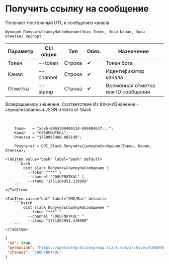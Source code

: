 ﻿---
sidebar_position: 6
description: Получить ссылку на сообщение и другие функции для работы с Slack в Открытом пакете интеграций - бесплатной open-source библиотеке интеграций для 1С:Предприятие 8, OneScript и CLI
keywords: [1C, 1С, 1С:Предприятие, 1С:Предприятие 8.3, API, Интеграция, Сервисы, Обмен, OneScript, CLI, Slack]
---


# Получить ссылку на сообщение
 Получает постоянный UTL к сообщению канала



`Функция ПолучитьСсылкуНаСообщение(Знач Токен, Знач Канал, Знач Отметка) Экспорт`

  | Параметр | CLI опция | Тип | Обяз. | Назначение |
  |-|-|-|-|-|
  | Токен | --token | Строка | &#x2714; | Токен бота |
  | Канал | --channel | Строка | &#x2714; | Идентификатор канала |
  | Отметка | --stamp | Строка | &#x2714; | Временная отметка или ID сообщения |

  
  Возвращаемое значение:   Соответствие Из КлючИЗначение - сериализованный JSON ответа от Slack

<br/>




```bsl title="Пример использования для 1С:Предприятие/OneScript"
    Токен   = "xoxb-6965308400114-696804637...";
    Канал   = "C06UFNUTKUL";
    Отметка = "1750967408.082149";

    Результат = OPI_Slack.ПолучитьСсылкуНаСообщение(Токен, Канал, Отметка);
```
    

 <Tabs>
  
    <TabItem value="bash" label="Bash" default>
        ```bash
            oint slack ПолучитьСсылкуНаСообщение \
              --token "***" \
              --channel "C06UFNUTKUL" \
              --stamp "1751264951.319989"
        ```
    </TabItem>
  
    <TabItem value="bat" label="CMD/Bat" default>
        ```batch
            oint slack ПолучитьСсылкуНаСообщение ^
              --token "***" ^
              --channel "C06UFNUTKUL" ^
              --stamp "1751264951.319989"
        ```
    </TabItem>
</Tabs>


```json title="Результат"
{
 "ok": true,
 "permalink": "https://openintegrationsgroup.slack.com/archives/C06UFNUTKUL/p1728409447484679",
 "channel": "C06UFNUTKUL"
}
```
